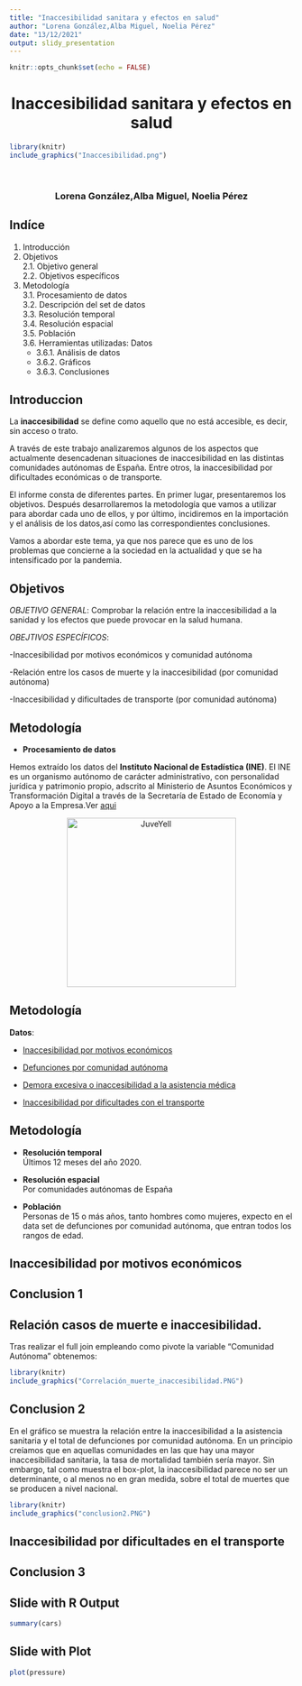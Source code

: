```yaml
---
title: "Inaccesibilidad sanitara y efectos en salud"
author: "Lorena González,Alba Miguel, Noelia Pérez"
date: "13/12/2021"
output: slidy_presentation
---
```



```r
knitr::opts_chunk$set(echo = FALSE)
```

<center>
<h1> Inaccesibilidad sanitara y efectos en salud
</center>

```r
library(knitr)
include_graphics("Inaccesibilidad.png")
```

\

<center>
<h3> Lorena González,Alba Miguel, Noelia Pérez
</center>



## Indíce

1. Introducción
2. Objetivos
  \
  2.1. Objetivo general
  \
  2.2. Objetivos específicos
3. Metodología
  \
  3.1. Procesamiento de datos
  \
  3.2. Descripción del set de datos
  \
  3.3. Resolución temporal
  \
  3.4. Resolución espacial
  \
  3.5. Población
  \
  3.6. Herramientas utilizadas: Datos
  \
    - 3.6.1. Análisis de datos
    \
    - 3.6.2. Gráficos
    \
    - 3.6.3. Conclusiones
  

## Introduccion


La **inaccesibilidad** se define como aquello que no está accesible, es decir, sin acceso o trato.

A través de este trabajo analizaremos algunos de los aspectos que actualmente desencadenan situaciones de inaccesibilidad en las distintas comunidades autónomas de España. Entre otros, la inaccesibilidad por dificultades económicas o de transporte.

El informe consta de diferentes partes. En primer lugar, presentaremos los objetivos. Después desarrollaremos la metodología que vamos a utilizar para abordar cada uno de ellos, y por último, incidiremos en la importación y el análisis de los datos,así como las correspondientes conclusiones.

Vamos a abordar este tema, ya que nos parece que es uno de los problemas que concierne a la sociedad en la actualidad y que se ha intensificado por la pandemia.  


## Objetivos

*OBJETIVO GENERAL*: Comprobar la relación entre la inaccesibilidad a la sanidad y los efectos que puede provocar en la salud humana.

*OBEJTIVOS ESPECÍFICOS*:

-Inaccesibilidad por motivos económicos y comunidad autónoma

-Relación entre los casos de muerte y la inaccesibilidad (por comunidad autónoma)

-Inaccesibilidad y dificultades de transporte (por comunidad autónoma)

## Metodología

* **Procesamiento de datos**

Hemos extraído los datos del **Instituto Nacional de Estadística (INE)**. El INE es un organismo autónomo de carácter administrativo, con personalidad jurídica y patrimonio propio, adscrito al Ministerio de Asuntos Económicos y Transformación Digital a través de la Secretaría de Estado de Economía y Apoyo a la Empresa.Ver [aqui](https://www.ine.es/index.htm)

<div>
<p style = 'text-align:center;'>
<img src="https://www.ine.es/infografias/calidadvida/img/logoinecaja.jpg" alt="JuveYell" width="300px">
</p>
</div>


## Metodología

**Datos**: 

- [Inaccesibilidad por motivos económicos](https://www.ine.es/jaxi/Tabla.htm?path=/t15/p420/a2019/p02/l0/&file=05016.px&L=0)

- [Defunciones por comunidad autónoma](https://www.ine.es/jaxi/Datos.htm?tpx=21856)

- [Demora excesiva o inaccesibilidad a la asistencia médica](https://www.ine.es/jaxi/Tabla.htm?path=/t15/p419/a2017/p02/l0/&file=05004.px&L=0)

- [Inaccesibilidad por dificultades con el transporte](https://www.ine.es/jaxi/Tabla.htm?path=/t15/p420/a2019/p02/l0/&file=05010.px&L=0)

## Metodología

* **Resolución temporal**
\
Últimos 12 meses del año 2020.

* **Resolución espacial**
\
Por comunidades autónomas de España

* **Población**
\
Personas de 15 o más años, tanto hombres como mujeres, expecto en el data set de defunciones por comunidad autónoma, que entran todos los rangos de edad.


## Inaccesibilidad por motivos económicos


## Conclusion 1


## Relación casos de muerte e inaccesibilidad.

Tras realizar el full join empleando como pivote la variable "Comunidad Autónoma" obtenemos:

```r
library(knitr)
include_graphics("Correlación_muerte_inaccesibilidad.PNG")
```

## Conclusion 2

En el gráfico se muestra la relación entre la inaccesibilidad a la asistencia sanitaria y el total de defunciones por comunidad autónoma. 
En un principio creíamos que en aquellas comunidades en las que hay una mayor inaccesibilidad sanitaria, la tasa de mortalidad también sería mayor. Sin embargo, tal como muestra el box-plot, la inaccesibilidad parece no ser un determinante, o al menos no en gran medida, sobre el total de muertes que se producen a nivel nacional. 


```r
library(knitr)
include_graphics("conclusion2.PNG")
```

## Inaccesibilidad por dificultades en el transporte

## Conclusion 3




## Slide with R Output

```r
summary(cars)
```

## Slide with Plot

```r
plot(pressure)
```

